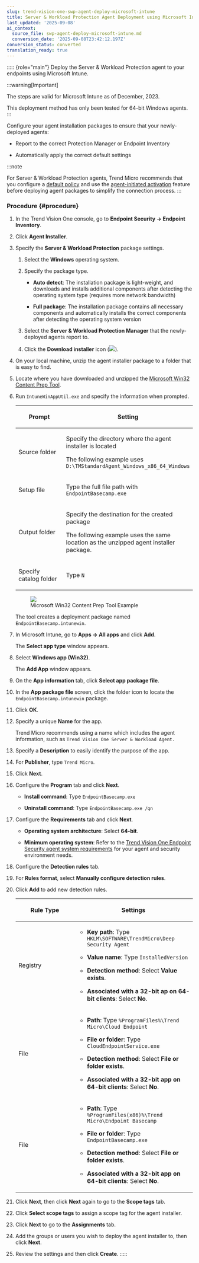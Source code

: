 ```yaml
---
slug: trend-vision-one-swp-agent-deploy-microsoft-intune
title: Server & Workload Protection Agent Deployment using Microsoft Intune
last_updated: '2025-09-08'
ai_context:
  source_file: swp-agent-deploy-microsoft-intune.md
  conversion_date: '2025-09-08T23:42:12.197Z'
conversion_status: converted
translation_ready: true
---
```


::::: {role="main"}
Deploy the Server & Workload Protection agent to your endpoints using Microsoft Intune.

:::warning[Important]

The steps are valid for Microsoft Intune as of December, 2023.

This deployment method has only been tested for 64-bit Windows agents.
:::

Configure your agent installation packages to ensure that your newly-deployed agents:

- Report to the correct Protection Manager or Endpoint Inventory

- Automatically apply the correct default settings

:::note

For Server & Workload Protection agents, Trend Micro recommends that you configure a [default policy](create-policies.mdx) and use the [agent-initiated activation](agent-initiated-activation.mdx) feature before deploying agent packages to simplify the connection process.
:::

### Procedure {#procedure}

1.  In the Trend Vision One console, go to **Endpoint Security → Endpoint Inventory**.

2.  Click **Agent Installer**.

3.  Specify the **Server & Workload Protection** package settings.

    1.  Select the **Windows** operating system.

    2.  Specify the package type.

        - **Auto detect**: The installation package is light-weight, and downloads and installs additional components after detecting the operating system type (requires more network bandwidth)

        - **Full package**: The installation package contains all necessary components and automatically installs the correct components after detecting the operating system version

    3.  Select the **Server & Workload Protection Manager** that the newly-deployed agents report to.

    4.  Click the **Download installer** icon (![](/images/downloadInstaller=20230617123737.webp)).

4.  On your local machine, unzip the agent installer package to a folder that is easy to find.

5.  Locate where you have downloaded and unzipped the [Microsoft Win32 Content Prep Tool](https://github.com/Microsoft/Microsoft-Win32-Content-Prep-Tool).

6.  Run `IntuneWinAppUtil.exe` and specify the information when prompted.

    <table>
    <colgroup>
    <col style="width: 33%" />
    <col style="width: 67%" />
    </colgroup>
    <thead>
    <tr>
    <th><p>Prompt</p></th>
    <th><p>Setting</p></th>
    </tr>
    </thead>
    <tbody>
    <tr>
    <td><p>Source folder</p></td>
    <td><p>Specify the directory where the agent installer is located</p>
    <p>The following example uses <code>D:\TMStandardAgent_Windows_x86_64_Windows</code></p></td>
    </tr>
    <tr>
    <td><p>Setup file</p></td>
    <td><p>Type the full file path with <code>EndpointBasecamp.exe</code></p></td>
    </tr>
    <tr>
    <td><p>Output folder</p></td>
    <td><p>Specify the destination for the created package</p>
    <p>The following example uses the same location as the unzipped agent installer package.</p></td>
    </tr>
    <tr>
    <td><p>Specify catalog folder</p></td>
    <td><p>Type <code>N</code></p></td>
    </tr>
    </tbody>
    </table>

    <figure>
    <img src="./images/Win32Tool=GUID-fc84ca78-6051-466c-9c47-dea74f1e02ad.webp" />
    <figcaption>Microsoft Win32 Content Prep Tool Example</figcaption>
    </figure>

    The tool creates a deployment package named `EndpointBasecamp.intunewin`.

7.  In Microsoft Intune, go to **Apps → All apps** and click **Add**.

    The **Select app type** window appears.

8.  Select **Windows app (Win32)**.

    The **Add App** window appears.

9.  On the **App information** tab, click **Select app package file**.

10. In the **App package file** screen, click the folder icon to locate the `EndpointBasecamp.intunewin` package.

11. Click **OK**.

12. Specify a unique **Name** for the app.

    Trend Micro recommends using a name which includes the agent information, such as `Trend Vision One Server & Workload Agent.`

13. Specify a **Description** to easily identify the purpose of the app.

14. For **Publisher**, type `Trend Micro`.

15. Click **Next**.

16. Configure the **Program** tab and click **Next**.

    - **Install command**: Type `EndpointBasecamp.exe`

    - **Uninstall command**: Type `EndpointBasecamp.exe /qn`

17. Configure the **Requirements** tab and click **Next**.

    - **Operating system architecture**: Select **64-bit**.

    - **Minimum operating system**: Refer to the [Trend Vision One Endpoint Security agent system requirements](endpoint-agent-system-requirements.mdx) for your agent and security environment needs.

18. Configure the **Detection rules** tab.

19. For **Rules format**, select **Manually configure detection rules**.

20. Click **Add** to add new detection rules.

    <table>
    <colgroup>
    <col style="width: 33%" />
    <col style="width: 67%" />
    </colgroup>
    <thead>
    <tr>
    <th><p>Rule Type</p></th>
    <th><p>Settings</p></th>
    </tr>
    </thead>
    <tbody>
    <tr>
    <td><p>Registry</p></td>
    <td><ul>
    <li><p><strong>Key path</strong>: Type <code>HKLM\SOFTWARE\TrendMicro\Deep Security Agent</code></p></li>
    <li><p><strong>Value name</strong>: Type <code>InstalledVersion</code></p></li>
    <li><p><strong>Detection method</strong>: Select <strong>Value exists</strong>.</p></li>
    <li><p><strong>Associated with a 32-bit ap on 64-bit clients</strong>: Select <strong>No</strong>.</p></li>
    </ul></td>
    </tr>
    <tr>
    <td><p>File</p></td>
    <td><ul>
    <li><p><strong>Path</strong>: Type <code>%ProgramFiles%\Trend Micro\Cloud Endpoint</code></p></li>
    <li><p><strong>File or folder</strong>: Type <code>CloudEndpointService.exe</code></p></li>
    <li><p><strong>Detection method</strong>: Select <strong>File or folder exists</strong>.</p></li>
    <li><p><strong>Associated with a 32-bit app on 64-bit clients</strong>: Select <strong>No</strong>.</p></li>
    </ul></td>
    </tr>
    <tr>
    <td><p>File</p></td>
    <td><ul>
    <li><p><strong>Path</strong>: Type <code>%ProgramFiles(x86)%\Trend Micro\Endpoint Basecamp</code></p></li>
    <li><p><strong>File or folder</strong>: Type <code>EndpointBasecamp.exe</code></p></li>
    <li><p><strong>Detection method</strong>: Select <strong>File or folder exists</strong>.</p></li>
    <li><p><strong>Associated with a 32-bit app on 64-bit clients</strong>: Select <strong>No</strong>.</p></li>
    </ul></td>
    </tr>
    </tbody>
    </table>

21. Click **Next**, then click **Next** again to go to the **Scope tags** tab.

22. Click **Select scope tags** to assign a scope tag for the agent installer.

23. Click **Next** to go to the **Assignments** tab.

24. Add the groups or users you wish to deploy the agent installer to, then click **Next**.

25. Review the settings and then click **Create**.
:::::
